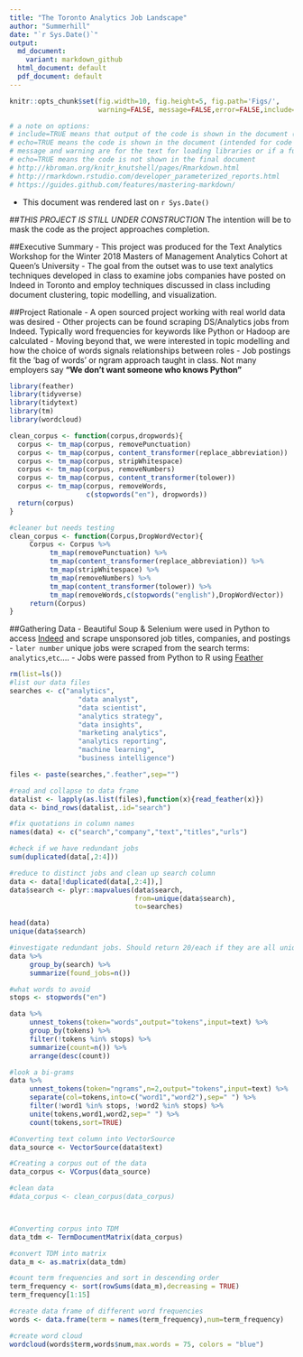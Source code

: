 ```yaml
---
title: "The Toronto Analytics Job Landscape"
author: "Summerhill"
date: "`r Sys.Date()`"
output:
  md_document:
    variant: markdown_github
  html_document: default
  pdf_document: default
---
```


```r
knitr::opts_chunk$set(fig.width=10, fig.height=5, fig.path='Figs/',
                      warning=FALSE, message=FALSE,error=FALSE,include=TRUE,echo=TRUE)

# a note on options: 
# include=TRUE means that output of the code is shown in the document (intended for graphics).
# echo=TRUE means the code is shown in the document (intended for code that might be interesting for a reader).
# message and warning are for the text for loading libraries or if a function fails
# echo=TRUE means the code is not shown in the final document
# http://kbroman.org/knitr_knutshell/pages/Rmarkdown.html
# http://rmarkdown.rstudio.com/developer_parameterized_reports.html
# https://guides.github.com/features/mastering-markdown/

```
- This document was rendered last on `r Sys.Date()`

##*THIS PROJECT IS STILL UNDER CONSTRUCTION*
The intention will be to mask the code as the project approaches completion.

##Executive Summary
- This project was produced for the Text Analytics Workshop for the Winter 2018 Masters of Management Analytics Cohort at Queen's University
- The goal from the outset was to use text analytics techniques developed in class to examine jobs companies have posted on Indeed in Toronto
and employ techniques discussed in class including document clustering, topic modelling, and visualization.

##Project Rationale
- A open sourced project working with real world data was desired
- Other projects can be found scraping DS/Analytics jobs from Indeed. Typically word frequencies for keywords like Python or Hadoop are calculated
- Moving beyond that, we were interested in topic modelling and how the choice of words signals relationships between roles
- Job postings fit the 'bag of words' or ngram approach taught in class. Not many employers say **"We don't want someone who knows Python"**

```r
library(feather)
library(tidyverse)
library(tidytext)
library(tm)
library(wordcloud)
```

```r
clean_corpus <- function(corpus,dropwords){
  corpus <- tm_map(corpus, removePunctuation)
  corpus <- tm_map(corpus, content_transformer(replace_abbreviation))
  corpus <- tm_map(corpus, stripWhitespace)
  corpus <- tm_map(corpus, removeNumbers)
  corpus <- tm_map(corpus, content_transformer(tolower))
  corpus <- tm_map(corpus, removeWords, 
                   c(stopwords("en"), dropwords))
  return(corpus)
}

#cleaner but needs testing
clean_corpus <- function(Corpus,DropWordVector){
     Corpus <- Corpus %>%
          tm_map(removePunctuation) %>%
          tm_map(content_transformer(replace_abbreviation)) %>%
          tm_map(stripWhitespace) %>%
          tm_map(removeNumbers) %>%
          tm_map(content_transformer(tolower)) %>%
          tm_map(removeWords,c(stopwords("english"),DropWordVector))
     return(Corpus)
}
```

##Gathering Data
- Beautiful Soup & Selenium were used in Python to access [Indeed](https://www.indeed.ca/jobs?q=analytics&l=Toronto&start=10 "Indeed:Analytics Jobs in Toronto") and scrape unsponsored job titles, companies, and postings
- `later number` unique jobs were scraped from the search terms: `analytics`,`etc`....
- Jobs were passed from Python to R using [Feather](https://blog.rstudio.com/2016/03/29/feather/ "Feather: A Fast On-Disk Format for Data Frames for R and Python, powered by Apache Arrow")

```r
rm(list=ls())
#list our data files
searches <- c("analytics",
                 "data analyst",
                 "data scientist",
                 "analytics strategy",
                 "data insights",
                 "marketing analytics",
                 "analytics reporting",
                 "machine learning",
                 "business intelligence")

files <- paste(searches,".feather",sep="")

#read and collapse to data frame
datalist <- lapply(as.list(files),function(x){read_feather(x)})
data <- bind_rows(datalist,.id="search")

#fix quotations in column names
names(data) <- c("search","company","text","titles","urls")

#check if we have redundant jobs
sum(duplicated(data[,2:4]))

#reduce to distinct jobs and clean up search column
data <- data[!duplicated(data[,2:4]),]
data$search <- plyr::mapvalues(data$search,
                               from=unique(data$search),
                               to=searches)

head(data)
unique(data$search)
```

```r
#investigate redundant jobs. Should return 20/each if they are all unique.
data %>%
     group_by(search) %>%
     summarize(found_jobs=n())
```


```r

#what words to avoid
stops <- stopwords("en")

data %>%
     unnest_tokens(token="words",output="tokens",input=text) %>%
     group_by(tokens) %>%
     filter(!tokens %in% stops) %>%
     summarize(count=n()) %>%
     arrange(desc(count))
```

```r
#look a bi-grams
data %>%
     unnest_tokens(token="ngrams",n=2,output="tokens",input=text) %>%
     separate(col=tokens,into=c("word1","word2"),sep=" ") %>%
     filter(!word1 %in% stops, !word2 %in% stops) %>%
     unite(tokens,word1,word2,sep=" ") %>%
     count(tokens,sort=TRUE)
```



```r

#Converting text column into VectorSource
data_source <- VectorSource(data$text)

#Creating a corpus out of the data
data_corpus <- VCorpus(data_source)

#clean data
#data_corpus <- clean_corpus(data_corpus)

```

```r

```

```r

```

```r

#Converting corpus into TDM
data_tdm <- TermDocumentMatrix(data_corpus)
```

```r

#convert TDM into matrix
data_m <- as.matrix(data_tdm)

#count term frequencies and sort in descending order
term_frequency <- sort(rowSums(data_m),decreasing = TRUE)
term_frequency[1:15]

#create data frame of different word frequencies
words <- data.frame(term = names(term_frequency),num=term_frequency)

#create word cloud
wordcloud(words$term,words$num,max.words = 75, colors = "blue")

```

```r

```






